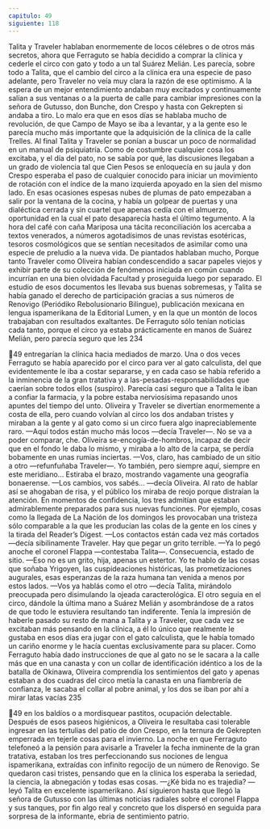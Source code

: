 ```yaml
---
capitulo: 49
siguiente: 118
---
```


Talita y Traveler hablaban enormemente de locos célebres o de otros más
secretos, ahora que Ferraguto se había decidido a comprar la clínica y cederle el
circo con gato y todo a un tal Suárez Melián. Les parecía, sobre todo a Talita, que
el cambio del circo a la clínica era una especie de paso adelante, pero Traveler no
veía muy clara la razón de ese optimismo. A la espera de un mejor
entendimiento andaban muy excitados y continuamente salían a sus ventanas o a
la puerta de calle para cambiar impresiones con la señora de Gutusso, don
Bunche, don Crespo y hasta con Gekrepten si andaba a tiro. Lo malo era que en
esos días se hablaba mucho de revolución, de que Campo de Mayo se iba a
levantar, y a la gente eso le parecía mucho más importante que la adquisición de
la clínica de la calle Trelles. Al final Talita y Traveler se ponían a buscar un poco
de normalidad en un manual de psiquiatría. Como de costumbre cualquier cosa
los excitaba, y el día del pato, no se sabía por qué, las discusiones llegaban a un
grado de violencia tal que Cien Pesos se enloquecía en su jaula y don Crespo
esperaba el paso de cualquier conocido para iniciar un movimiento de rotación
con el índice de la mano izquierda apoyado en la sien del mismo lado. En esas
ocasiones espesas nubes de plumas de pato empezaban a salir por la ventana de
la cocina, y había un golpear de puertas y una dialéctica cerrada y sin cuartel que
apenas cedía con el almuerzo, oportunidad en la cual el pato desaparecía hasta el
último tegumento.
A la hora del café con caña Mariposa una tácita reconciliación los acercaba a
textos venerados, a números agotadísimos de unas revistas esotéricas, tesoros
cosmológicos que se sentían necesitados de asimilar como una especie de
preludio a la nueva vida. De piantados hablaban mucho, Porque tanto Traveler
como Oliveira habían condescendido a sacar papeles viejos y exhibir parte de su
colección de fenómenos iniciada en común cuando incurrían en una bien
olvidada Facultad y proseguida luego por separado. El estudio de esos
documentos les llevaba sus buenas sobremesas, y Talita se había ganado el
derecho de participación gracias a sus números de Renovigo (Periódiko
Rebolusionario Bilingue), publicación mexicana en lengua ispamerikana de la
Editorial Lumen, y en la que un montón de locos trabajaban con resultados
exaltantes. De Ferraguto sólo tenían noticias cada tanto, porque el circo ya estaba
prácticamente en manos de Suárez Melián, pero parecía seguro que les
234

49
entregarían la clínica hacia mediados de marzo. Una o dos veces Ferraguto se
había aparecido por el circo para ver al gato calculista, del que evidentemente le
iba a costar separarse, y en cada caso se había referido a la inminencia de la gran
tratativa y a las-pesadas-responsabilidades que caerían sobre todos ellos
(suspiro). Parecía casi seguro que a Talita le iban a confiar la farmacia, y la pobre
estaba nerviosísima repasando unos apuntes del tiempo del unto. Oliveira y
Traveler se divertían enormemente a costa de ella, pero cuando volvían al circo
los dos andaban tristes y miraban a la gente y al gato como si un circo fuera algo
inapreciablemente raro.
—Aquí todos están mucho más locos —decía Traveler—. No se va a poder
comparar, che.
Oliveira se-encogía-de-hombros, incapaz de decir que en el fondo le daba lo
mismo, y miraba a lo alto de la carpa, se perdía bobamente en unas rumias
inciertas.
—Vos, claro, has cambiado de un sitio a otro —refunfuñaba Traveler—. Yo
también, pero siempre aquí, siempre en este meridiano...
Estiraba el brazo, mostrando vagamente una geografía bonaerense.
—Los cambios, vos sabés... —decía Oliveira.
Al rato de hablar así se ahogaban de risa, y el público los miraba de reojo
porque distraían la atención.
En momentos de confidencia, los tres admitían que estaban admirablemente
preparados para sus nuevas funciones. Por ejemplo, cosas como la llegada de La
Nación de los domingos les provocaban una tristeza sólo comparable a la que les
producían las colas de la gente en los cines y la tirada del Reader’s Digest.
—Los contactos están cada vez más cortados —decía sibilinamente Traveler.
Hay que pegar un grito terrible.
—Ya lo pegó anoche el coronel Flappa —contestaba Talita—. Consecuencia,
estado de sitio.
—Eso no es un grito, hija, apenas un estertor. Yo te hablo de las cosas que
soñaba Yrigoyen, las cuspideaciones históricas, las prometizaciones augurales,
esas esperanzas de la raza humana tan venida a menos por estos lados.
—Vos ya hablás como el otro —decía Talita, mirándolo preocupada pero
disimulando la ojeada caracterológica. El otro seguía en el circo, dándole la
última mano a Suárez Melián y asombrándose de a ratos de que todo le estuviera
resultando tan indiferente. Tenía la impresión de haberle pasado su resto de
mana a Talita y a Traveler, que cada vez se excitaban más pensando en la clínica,
a él lo único que realmente le gustaba en esos días era jugar con el gato calculista,
que le había tomado un cariño enorme y le hacía cuentas exclusivamente para su
placer. Como Ferraguto había dado instrucciones de que al gato no se le sacara a
la calle más que en una canasta y con un collar de identificación idéntico a los de
la batalla de Okinawa, Oliveira comprendía los sentimientos del gato y apenas
estaban a dos cuadras del circo metía la canasta en una fiambrería de confianza,
le sacaba el collar al pobre animal, y los dos se iban por ahí a mirar latas vacías
235

49
en los baldíos o a mordisquear pastitos, ocupación delectable. Después de esos
paseos higiénicos, a Oliveira le resultaba casi tolerable ingresar en las tertulias
del patio de don Crespo, en la ternura de Gekrepten emperrada en tejerle cosas
para el invierno. La noche en que Ferraguto telefoneó a la pensión para avisarle a
Traveler la fecha inminente de la gran tratativa, estaban los tres perfeccionando
sus nociones de lengua ispamerikana, extraídas con infinito regocijo de un
número de Renovigo. Se quedaron casi tristes, pensando que en la clínica los
esperaba la seriedad, la ciencia, la abnegación y todas esas cosas.
—¿Ké bida no es trajedia? —leyó Talita en excelente ispamerikano.
Así siguieron hasta que llegó la señora de Gutusso con las últimas noticias
radiales sobre el coronel Flappa y sus tanques, por fin algo real y concreto que
los dispersó en seguida para sorpresa de la informante, ebria de sentimiento
patrio.

